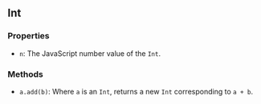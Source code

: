 
## Int 
### Properties
- `n`: The JavaScript number value of the `Int`.

### Methods
- `a.add(b)`: Where `a` is an `Int`, returns a new `Int` corresponding to `a + b`.



